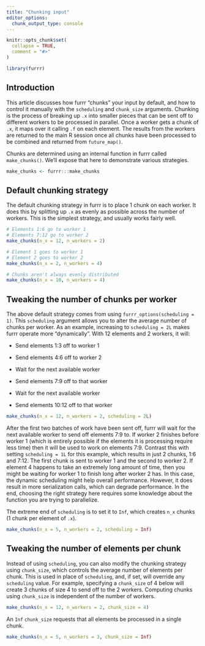 ```yaml
---
title: "Chunking input"
editor_options: 
  chunk_output_type: console
---
```


```r
knitr::opts_chunk$set(
  collapse = TRUE,
  comment = "#>"
)
```

```r
library(furrr)
```

## Introduction

This article discusses how furrr "chunks" your input by default, and how to control it manually with the `scheduling` and `chunk_size` arguments. Chunking is the process of breaking up `.x` into smaller pieces that can be sent off to different workers to be processed in parallel. Once a worker gets a chunk of `.x`, it maps over it calling `.f` on each element. The results from the workers are returned to the main R session once all chunks have been processed to be combined and returned from `future_map()`.

Chunks are determined using an internal function in furrr called `make_chunks()`. We'll expose that here to demonstrate various strategies.

```r
make_chunks <- furrr:::make_chunks
```

## Default chunking strategy

The default chunking strategy in furrr is to place 1 chunk on each worker. It does this by splitting up `.x` as evenly as possible across the number of workers. This is the simplest strategy, and usually works fairly well.

```r
# Elements 1:6 go to worker 1
# Elements 7:12 go to worker 2
make_chunks(n_x = 12, n_workers = 2)

# Element 1 goes to worker 1
# Element 2 goes to worker 2
make_chunks(n_x = 2, n_workers = 4)

# Chunks aren't always evenly distributed
make_chunks(n_x = 10, n_workers = 4)
```

## Tweaking the number of chunks per worker

The above default strategy comes from using `furrr_options(scheduling = 1)`. This `scheduling` argument allows you to alter the average number of chunks per worker. As an example, increasing to `scheduling = 2L` makes furrr operate more "dynamically". With 12 elements and 2 workers, it will:

- Send elements 1:3 off to worker 1

- Send elements 4:6 off to worker 2

- Wait for the next available worker

- Send elements 7:9 off to that worker

- Wait for the next available worker

- Send elements 10:12 off to that worker

```r
make_chunks(n_x = 12, n_workers = 2, scheduling = 2L)
```

After the first two batches of work have been sent off, furrr will wait for the next available worker to send off elements 7:9 to. If worker 2 finishes before worker 1 (which is entirely possible if the elements it is processing require less time) then it will be used to work on elements 7:9. Contrast this with setting `scheduling = 1L` for this example, which results in just 2 chunks, 1:6 and 7:12. The first chunk is sent to worker 1 and the second to worker 2. If element 4 happens to take an extremely long amount of time, then you might be waiting for worker 1 to finish long after worker 2 has. In this case, the dynamic scheduling might help overall performance. However, it does result in more serialization calls, which can degrade performance. In the end, choosing the right strategy here requires some knowledge about the function you are trying to parallelize.

The extreme end of `scheduling` is to set it to `Inf`, which creates `n_x` chunks (1 chunk per element of `.x`).

```r
make_chunks(n_x = 5, n_workers = 2, scheduling = Inf)
```

## Tweaking the number of elements per chunk

Instead of using `scheduling`, you can also modify the chunking strategy using `chunk_size`, which controls the average number of elements per chunk. This is used in place of `scheduling`, and, if set, will override any `scheduling` value. For example, specifying a `chunk_size` of 4 below will create 3 chunks of size 4 to send off to the 2 workers. Computing chunks using `chunk_size` is independent of the number of workers.

```r
make_chunks(n_x = 12, n_workers = 2, chunk_size = 4)
```

An `Inf` `chunk_size` requests that all elements be processed in a single chunk.

```r
make_chunks(n_x = 5, n_workers = 3, chunk_size = Inf)
```
